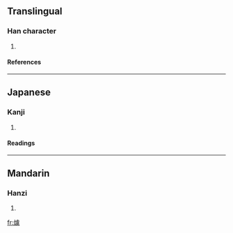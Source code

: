 ==Translingual==
===Han character===
{{Han char|rn=86|rad=火|as=15|sn=19|four=|canj=火卜心心 (FYPP)}}
# {{defn|Han|sort=火15}}
====References====
{{Han ref|kx=0686.190|dkj=19543|dj=1099.060|hdz=32245.100|uh=7208|ud=29192}}

----
==Japanese==
===Kanji===
{{ja-kanji|grade=|rs=火15}}
# {{defn|Japanese}} 
====Readings====
{{ja-readings|on=[[りょ]] (ryo), [[ろ]] (ro)|kun=[[やく]] (yaku), [[やまび]] (yamabi)}}

----
==Mandarin==
===Hanzi===
{{cmn-hanzi|pin=[[liè]] (lie4), [[lǘ]] (lü2)|wg=lieh<sup>4</sup>, lü<sup>2</sup>}}
# {{defn|Mandarin}}

[[fr:爈]]